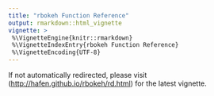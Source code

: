 ```yaml
---
title: "rbokeh Function Reference"
output: rmarkdown::html_vignette
vignette: >
 %\VignetteEngine{knitr::rmarkdown}
 %\VignetteIndexEntry{rbokeh Function Reference}
 %\VignetteEncoding{UTF-8}
---
```


<meta http-equiv="refresh" content="0; URL='http://hafen.github.io/rbokeh/rd.html'" />

<p>If not automatically redirected, please visit (<a href="http://hafen.github.io/rbokeh/rd.html">http://hafen.github.io/rbokeh/rd.html</a>) for the latest vignette.</p>

